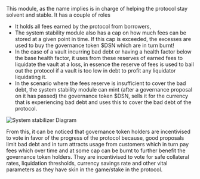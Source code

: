 This module, as the name implies is in charge of helping the protocol stay solvent and stable. It has a couple of roles

* It holds all fees earned by the protocol from borrowers,
* The system stability module also has a cap on how much fees can be stored at a given point in time. 
If this cap is exceeded, the excesses are used to buy the governance token $DSN which are in turn burnt!
* In the case of a vault incurring bad debt or having a health factor below the base health factor, 
it uses from these reserves of earned fees to liquidate the vault at a loss, in essence the reserve of fees is used to bail out the protocol if a vault is too low in debt to profit any liquidator liquidating it.
* In the scenario where the fees reserve is insufficient to cover the bad debt, the system stability module can mint (after a governance proposal on it has passed) the governance token $DSN, sells it for the currency that is experiencing bad debt and uses this to cover the bad debt of the protocol.
	
![System stabilizer Diagram](/dsn.png "System stabilizer Diagram")

From this, it can be noticed that governance token holders are incentivised to vote in favor of the progress of the protocol because, 
good proposals limit bad debt and in turn attracts usage from customers which in turn pay fees which over time and at some cap can be burnt to further benefit the governance token holders. 
They are incentivised to vote for safe collateral rates, liquidation thresholds, currency savings rate and other vital parameters as they have skin in the game/stake in the protocol.
